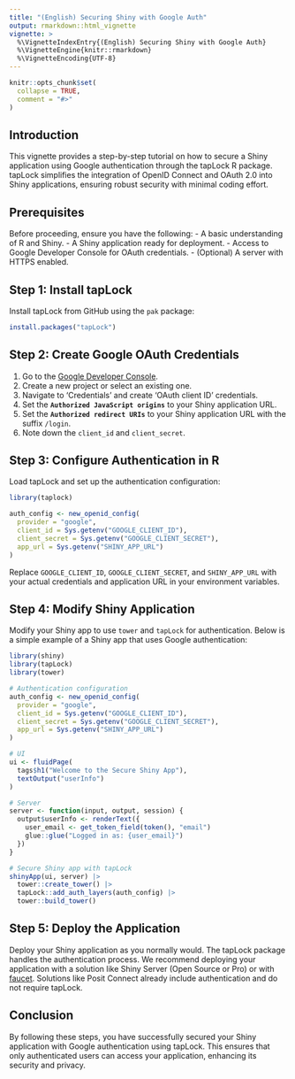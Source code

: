 ```yaml
---
title: "(English) Securing Shiny with Google Auth"
output: rmarkdown::html_vignette
vignette: >
  %\VignetteIndexEntry{(English) Securing Shiny with Google Auth}
  %\VignetteEngine{knitr::rmarkdown}
  %\VignetteEncoding{UTF-8}
---
```


```r
knitr::opts_chunk$set(
  collapse = TRUE,
  comment = "#>"
)
```

## Introduction

This vignette provides a step-by-step tutorial on how to secure a Shiny application using Google authentication through the tapLock R package. tapLock simplifies the integration of OpenID Connect and OAuth 2.0 into Shiny applications, ensuring robust security with minimal coding effort.

## Prerequisites

Before proceeding, ensure you have the following:
- A basic understanding of R and Shiny.
- A Shiny application ready for deployment.
- Access to Google Developer Console for OAuth credentials.
- (Optional) A server with HTTPS enabled.

## Step 1: Install tapLock

Install tapLock from GitHub using the `pak` package:

```r
install.packages("tapLock")
```

## Step 2: Create Google OAuth Credentials

1. Go to the [Google Developer Console](https://console.developers.google.com/).
2. Create a new project or select an existing one.
3. Navigate to 'Credentials' and create 'OAuth client ID' credentials.
4. Set the **`Authorized JavaScript origins`** to your Shiny application URL.
5. Set the **`Authorized redirect URIs`** to your Shiny application URL with
   the suffix `/login`.
6. Note down the `client_id` and `client_secret`.

## Step 3: Configure Authentication in R

Load tapLock and set up the authentication configuration:

```r
library(taplock)

auth_config <- new_openid_config(
  provider = "google",
  client_id = Sys.getenv("GOOGLE_CLIENT_ID"),
  client_secret = Sys.getenv("GOOGLE_CLIENT_SECRET"),
  app_url = Sys.getenv("SHINY_APP_URL")
)
```

Replace `GOOGLE_CLIENT_ID`, `GOOGLE_CLIENT_SECRET`, and `SHINY_APP_URL` with your actual credentials and application URL in your environment variables.

## Step 4: Modify Shiny Application

Modify your Shiny app to use `tower` and `tapLock` for authentication. Below is a simple example of a Shiny app that uses Google authentication:

```r
library(shiny)
library(tapLock)
library(tower)

# Authentication configuration
auth_config <- new_openid_config(
  provider = "google",
  client_id = Sys.getenv("GOOGLE_CLIENT_ID"),
  client_secret = Sys.getenv("GOOGLE_CLIENT_SECRET"),
  app_url = Sys.getenv("SHINY_APP_URL")
)

# UI
ui <- fluidPage(
  tags$h1("Welcome to the Secure Shiny App"),
  textOutput("userInfo")
)

# Server
server <- function(input, output, session) {
  output$userInfo <- renderText({
    user_email <- get_token_field(token(), "email")
    glue::glue("Logged in as: {user_email}")
  })
}

# Secure Shiny app with tapLock
shinyApp(ui, server) |>
  tower::create_tower() |>
  tapLock::add_auth_layers(auth_config) |>
  tower::build_tower()
```

## Step 5: Deploy the Application

Deploy your Shiny application as you normally would. The tapLock package handles the authentication process.
We recommend deploying your application with a solution like Shiny Server
(Open Source or Pro) or with [faucet](https://github.com/ixpantia/faucet).
Solutions like Posit Connect already include authentication and do not require
tapLock.

## Conclusion

By following these steps, you have successfully secured your Shiny application with Google authentication using tapLock. This ensures that only authenticated users can access your application, enhancing its security and privacy.
